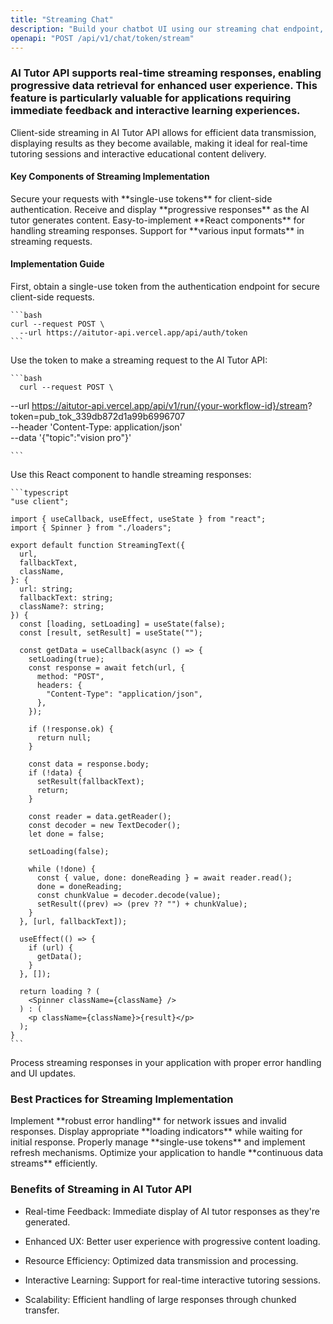 ```yaml
---
title: "Streaming Chat"
description: "Build your chatbot UI using our streaming chat endpoint, which is fully compatible with Vercel AI SDKs such as useChat."
openapi: "POST /api/v1/chat/token/stream"
---
```


### AI Tutor API supports real-time streaming responses, enabling progressive data retrieval for enhanced user experience. This feature is particularly valuable for applications requiring immediate feedback and interactive learning experiences.

Client-side streaming in AI Tutor API allows for efficient data transmission, displaying results as they become available, making it ideal for real-time tutoring sessions and interactive educational content delivery.

#### Key Components of Streaming Implementation

<CardGroup cols={2}>
  <Card title="Single-Use Token Authentication" icon="key">
    Secure your requests with **single-use tokens** for client-side authentication.
  </Card>

  <Card title="Real-time Data Streaming" icon="stream">
    Receive and display **progressive responses** as the AI tutor generates content.
  </Card>

  <Card title="Client-side Integration" icon="browser">
    Easy-to-implement **React components** for handling streaming responses.
  </Card>

  <Card title="Flexible Input Processing" icon="input-text">
    Support for **various input formats** in streaming requests.
  </Card>
</CardGroup>

#### Implementation Guide

<AccordionGroup>
  <Accordion title="Step 1: Generate Authentication Token" icon="key">
    First, obtain a single-use token from the authentication endpoint for secure client-side requests.

    ```bash
    curl --request POST \
      --url https://aitutor-api.vercel.app/api/auth/token
    ```
  </Accordion>

  <Accordion title="Step 2: Make Streaming Request" icon="code">
    Use the token to make a streaming request to the AI Tutor API:

    ```bash
      curl --request POST \
  --url https://aitutor-api.vercel.app/api/v1/run/{your-workflow-id}/stream?       token=pub_tok_339db872d1a99b6996707 \
  --header 'Content-Type: application/json' \
  --data '{"topic":"vision pro"}'

    ```
  </Accordion>

  <Accordion title="Step 3: Implement React Component" icon="react">
    Use this React component to handle streaming responses:

    ```typescript
    "use client";

    import { useCallback, useEffect, useState } from "react";
    import { Spinner } from "./loaders";

    export default function StreamingText({
      url,
      fallbackText,
      className,
    }: {
      url: string;
      fallbackText: string;
      className?: string;
    }) {
      const [loading, setLoading] = useState(false);
      const [result, setResult] = useState("");

      const getData = useCallback(async () => {
        setLoading(true);
        const response = await fetch(url, {
          method: "POST",
          headers: {
            "Content-Type": "application/json",
          },
        });

        if (!response.ok) {
          return null;
        }

        const data = response.body;
        if (!data) {
          setResult(fallbackText);
          return;
        }

        const reader = data.getReader();
        const decoder = new TextDecoder();
        let done = false;

        setLoading(false);

        while (!done) {
          const { value, done: doneReading } = await reader.read();
          done = doneReading;
          const chunkValue = decoder.decode(value);
          setResult((prev) => (prev ?? "") + chunkValue);
        }
      }, [url, fallbackText]);

      useEffect(() => {
        if (url) {
          getData();
        }
      }, []);

      return loading ? (
        <Spinner className={className} />
      ) : (
        <p className={className}>{result}</p>
      );
    }
    ```
  </Accordion>

  <Accordion title="Step 4: Handle Responses" icon="gear">
    Process streaming responses in your application with proper error handling and UI updates.
  </Accordion>
</AccordionGroup>

### Best Practices for Streaming Implementation

<AccordionGroup>
  <Accordion title="Error Handling" icon="shield-check">
    Implement **robust error handling** for network issues and invalid responses.
  </Accordion>

  <Accordion title="Loading States" icon="spinner">
    Display appropriate **loading indicators** while waiting for initial response.
  </Accordion>

  <Accordion title="Token Management" icon="key-skeleton">
    Properly manage **single-use tokens** and implement refresh mechanisms.
  </Accordion>

  <Accordion title="Performance Optimization" icon="gauge">
    Optimize your application to handle **continuous data streams** efficiently.
  </Accordion>
</AccordionGroup>

### Benefits of Streaming in AI Tutor API

* Real-time Feedback: Immediate display of AI tutor responses as they're generated.

* Enhanced UX: Better user experience with progressive content loading.

* Resource Efficiency: Optimized data transmission and processing.

* Interactive Learning: Support for real-time interactive tutoring sessions.

* Scalability: Efficient handling of large responses through chunked transfer.